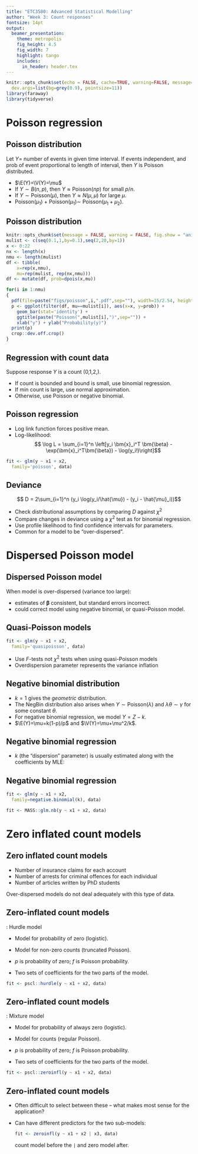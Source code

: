 ```yaml
---
title: "ETC3580: Advanced Statistical Modelling"
author: "Week 3: Count responses"
fontsize: 14pt
output:
  beamer_presentation:
    theme: metropolis
    fig_height: 4.5
    fig_width: 7
    highlight: tango
    includes:
      in_header: header.tex
---
```


```r
knitr::opts_chunk$set(echo = FALSE, cache=TRUE, warning=FALSE, message=FALSE,
  dev.args=list(bg=grey(0.9), pointsize=11))
library(faraway)
library(tidyverse)
```

# Poisson regression

## Poisson distribution
\fontsize{14}{16}\sf

Let $Y=$ number of events in given time interval. If events independent, and prob of event proportional to length of interval, then $Y$ is Poisson distributed.

\begin{block}{Poisson$(\mu)$ distribution}
$$ P(Y=y) = \frac{e^{-\mu}\mu^y}{y!}$$
\end{block}

 * $\E(Y)=\V(Y)=\mu$
 * If $Y\sim B(n,p)$, then $Y \approx \text{Poisson}(np)$  for small $p/n$.
 * If $Y\sim \text{Poisson}(\mu)$, then $Y\approx N(\mu,\mu)$ for large $\mu$.
 * Poisson$(\mu_1)$ + Poisson$(\mu_1) \sim$ Poisson$(\mu_1+\mu_2)$.

## Poisson distribution

```r
knitr::opts_chunk$set(message = FALSE, warning = FALSE, fig.show = "animate")
mulist <- c(seq(0.1,1,by=0.1),seq(2,20,by=1))
x <- 0:22
nx <- length(x)
nmu <- length(mulist)
df <- tibble(
    x=rep(x,nmu),
    mu=rep(mulist, rep(nx,nmu)))
df <- mutate(df, prob=dpois(x,mu))

for(i in 1:nmu)
{
  pdf(file=paste("figs/poisson",i,".pdf",sep=""), width=15/2.54, height=10/2.54)
  p <- ggplot(filter(df, mu==mulist[i]), aes(x=x, y=prob)) +
    geom_bar(stat='identity') +
    ggtitle(paste("Poisson(",mulist[i],")",sep="")) +
    xlab("y") + ylab("Probability(y)")
  print(p)
  crop::dev.off.crop()
}
```

\centerline{\animategraphics[controls,buttonsize=0.3cm,width=11.5cm]{6}{"figs/poisson"}{1}{20}}


## Regression with count data

Suppose response $Y$ is a count (0,1,2,\dots).

 * If count is bounded and bound is small, use binomial regression.
 * If min count is large, use normal approximation.
 * Otherwise, use Poisson or negative binomial.

## Poisson regression

\begin{block}{}
\begin{align*}
&y_i \sim \text{Poisson}(\mu_i) \\
&\log(\mu_i) = \eta_i = \beta_0 + \beta_1 x_{i,1} + \dots + \beta_q x_{i,q}
\end{align*}
\end{block}

 * Log link function forces positive mean.
 * Log-likelihood:
  $$ \log L = \sum_{i=1}^n \left[y_i \bm{x}_i^T \bm{\beta} - \exp(\bm{x}_i^T\bm{\beta}) - \log(y_i!)\right]$$

```r
fit <- glm(y ~ x1 + x2,
  family='poisson', data)
```

## Deviance

$$ D = 2\sum_{i=1}^n (y_i \log(y_i/\hat{\mu}) - (y_i - \hat{\mu}_i))$$

* Check distributional assumptions by comparing $D$ against $\chi^2$
* Compare changes in deviance using a $\chi^2$ test as for binomial regression.
* Use profile likelihood to find confidence intervals for parameters.
* Common for a model to be "over-dispersed".

# Dispersed Poisson model

## Dispersed Poisson model

When model is over-dispersed (variance too large):

 * estimates of $\bm{\beta}$ consistent, but standard errors incorrect.
 * could correct model using negative binomial, or quasi-Poisson model.

## Quasi-Poisson models

```r
fit <- glm(y ~ x1 + x2, 
  family='quasipoisson', data)
```

 * Use $F$-tests not $\chi^2$ tests when using quasi-Poisson models
 * Overdispersion parameter represents the variance inflation

## Negative binomial distribution

\begin{block}{}
In a series of independent trials, each with probability of success $p$, let $Z$ be the number of trials until the $k$th success.
$$P(Z=z) = {z-1 \choose k-1} p^k (1-p)^{z-k}, \qquad z=k,k+1,\dots$$
\end{block}

* $k=1$ gives the *geometric* distribution.
* The NegBin distribution also arises when $Y\sim \text{Poisson}(\lambda)$ and $\lambda\theta\sim\gamma$ for some constant $\theta$.
* For negative binomial regression, we model $Y=Z-k$.
* $\E(Y)=\mu=k(1-p)/p$ and $\V(Y)=\mu+\mu^2/k$.

## Negative binomial regression

\begin{block}{}
$Y_i \sim \text{NegBin}-k$ with mean $\mu_i$ and variance $\mu_i+\mu_i^2/k$.
$$\eta_i = \log\left(\frac{\mu_i}{\mu_i+k}\right) = 
 \beta_0 + \beta_1 x_{i,1} + \dots + \beta_q x_{i,q}$$
\end{block}

 * $k$ (the "dispersion" parameter) is usually estimated along with the coefficients by MLE:
\begin{align*}
\log L &= \sum_{i=1}^n \Bigg(y_i \log\left(\frac{\mu_i}{\mu_i+k}\right) - k log(1+\mu_i/k) \\
& \mbox{} \hspace*{1cm} +\sum_{j=0}^{y_i-1} \log(j+k) - \log(y_i!)\Bigg)
\end{align*}


## Negative binomial regression

```r
fit <- glm(y ~ x1 + x2, 
  family=negative.binomial(k), data)

fit <- MASS::glm.nb(y ~ x1 + x2, data)
```


# Zero inflated count models

## Zero inflated count models

\alert{Examples of zero-inflated data:}

 * Number of insurance claims for each account
 * Number of arrests for criminal offences for each individual
 * Number of articles written by PhD students

Over-dispersed models do not deal adequately with this type of data.


## Zero-inflated count models

\alert{Solution 1}: Hurdle model

 * Model for probability of zero (logistic).
 * Model for non-zero counts (truncated Poisson).\vspace*{-0.4cm}
\begin{align*}
  P(Y=0) &= p \\
  P(Y=j) &= \frac{1-p}{1-f(0)} f(j), \qquad j>0
\end{align*}

 * $p$ is probability of zero; $f$ is Poisson probability.
 * Two sets of coefficients for the two parts of the model.

```r
fit <- pscl::hurdle(y ~ x1 + x2, data)
```

## Zero-inflated count models

\alert{Solution 2}: Mixture model

 * Model for probability of always zero (logistic).
 * Model for counts (regular Poisson).\vspace*{-0.4cm}
\begin{align*}
  P(Y=0) &= p + (1-p) f(0) \\
  P(Y=j) &= (1-p) f(j), \qquad j>0
\end{align*}

 * $p$ is probability of zero; $f$ is Poisson probability.
 * Two sets of coefficients for the two parts of the model.

```r
fit <- pscl::zeroinfl(y ~ x1 + x2, data)
```


## Zero-inflated count models

 * Often difficult to select between these -- what makes most sense for the application?
 * Can have different predictors for the two sub-models:
 
    ```r
    fit <- zeroinfl(y ~ x1 + x2 | x3, data)
    ```

     count model before the `|` and zero model after.


